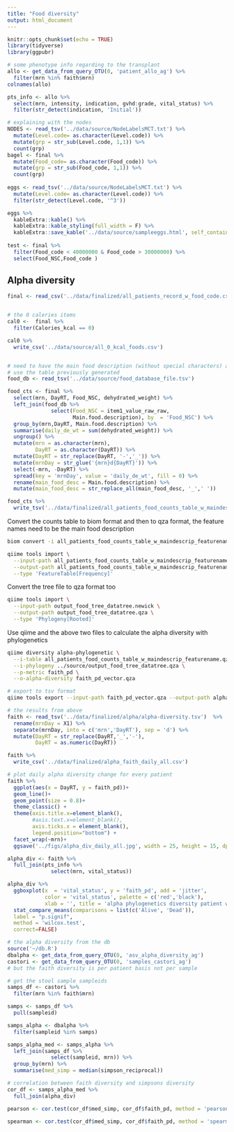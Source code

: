 ```yaml
---
title: "Food diversity"
output: html_document
---
```


```r
knitr::opts_chunk$set(echo = TRUE)
library(tidyverse)
library(ggpubr)
```

```r
# some phenotype info regarding to the transplant
allo <- get_data_from_query_OTU(0, 'patient_allo_ag') %>% 
  filter(mrn %in% faith$mrn)
colnames(allo)

pts_info <- allo %>% 
  select(mrn, intensity, indication, gvhd:grade, vital_status) %>% 
  filter(str_detect(indication, 'Initial')) 
```


```r
# explaining with the nodes
NODES <- read_tsv('../data/source/NodeLabelsMCT.txt') %>% 
  mutate(Level.code= as.character(Level.code)) %>% 
  mutate(grp = str_sub(Level.code, 1,1)) %>% 
  count(grp)
bagel <- final %>% 
  mutate(Food_code= as.character(Food_code)) %>% 
  mutate(grp = str_sub(Food_code, 1,1)) %>% 
  count(grp)
  
eggs <- read_tsv('../data/source/NodeLabelsMCT.txt') %>% 
  mutate(Level.code= as.character(Level.code)) %>% 
  filter(str_detect(Level.code, '^3'))

eggs %>% 
  kableExtra::kable() %>% 
  kableExtra::kable_styling(full_width = F) %>% 
  kableExtra::save_kable('../data/source/sampleeggs.html', self_contained = T)
  
test <- final %>% 
  filter(Food_code < 40000000 & Food_code > 30000000) %>% 
  select(Food_NSC,Food_code )
```


## Alpha diversity

```r
final <- read_csv('../data/finalized/all_patients_record_w_food_code.csv')


# the 0 caleries items
cal0 <-  final %>% 
  filter(Calories_kcal == 0)

cal0 %>% 
  write_csv('../data/source/all_0_kcal_foods.csv')


# need to have the main food description (without special characters) as the feature name
# use the table previously generated
food_db <- read_tsv('../data/source/food_database_file.tsv')

food_cts <- final %>% 
  select(mrn, DayRT, Food_NSC, dehydrated_weight) %>% 
  left_join(food_db %>% 
              select(Food_NSC = item1_value_raw_raw,
                     Main.food.description), by  = 'Food_NSC') %>% 
  group_by(mrn,DayRT, Main.food.description) %>% 
  summarise(daily_de_wt = sum(dehydrated_weight)) %>% 
  ungroup() %>% 
  mutate(mrn = as.character(mrn),
         DayRT = as.character(DayRT)) %>% 
  mutate(DayRT = str_replace(DayRT, '-','_')) %>% 
  mutate(mrnDay = str_glue('{mrn}d{DayRT}')) %>% 
  select(-mrn, -DayRT) %>% 
  spread(key = 'mrnDay', value = 'daily_de_wt', fill = 0) %>% 
  rename(main_food_desc = Main.food.description) %>% 
  mutate(main_food_desc = str_replace_all(main_food_desc, '_',' '))

food_cts %>% 
  write_tsv('../data/finalized/all_patients_food_counts_table_w_maindescrip_featurename.tsv')

```

Convert the counts table to biom format and then to qza format, the feature names need to be the main food description

```bash
biom convert -i all_patients_food_counts_table_w_maindescrip_featurename.tsv -o all_patients_food_counts_table_w_maindescrip_featurename.biom --to-hdf5 --table-type="Table"
```

```bash
qiime tools import \
  --input-path all_patients_food_counts_table_w_maindescrip_featurename.biom \
  --output-path all_patients_food_counts_table_w_maindescrip_featurename.qza \
  --type 'FeatureTable[Frequency]'
```


Convert the tree file to qza format too

```bash
qiime tools import \
  --input-path output_food_tree_datatree.newick \
  --output-path output_food_tree_datatree.qza \
  --type 'Phylogeny[Rooted]'
```

Use qiime and the above two files to calculate the alpha diversity with phylogenetics


```bash
qiime diversity alpha-phylogenetic \
  --i-table all_patients_food_counts_table_w_maindescrip_featurename.qza \
  --i-phylogeny ../source/output_food_tree_datatree.qza \
  --p-metric faith_pd \
  --o-alpha-diversity faith_pd_vector.qza
```

```bash
# export to tsv format
qiime tools export --input-path faith_pd_vector.qza --output-path alpha
```


```r
# the results from above  
faith <- read_tsv('../data/finalized/alpha/alpha-diversity.tsv')  %>% 
  rename(mrnDay = X1) %>% 
  separate(mrnDay, into = c('mrn','DayRT'), sep = 'd') %>% 
  mutate(DayRT = str_replace(DayRT,'_','-'),
         DayRT = as.numeric(DayRT))

faith %>% 
  write_csv('../data/finalized/alpha_faith_daily_all.csv')
```


```r
# plot daily alpha diversity change for every patient
faith %>% 
  ggplot(aes(x = DayRT, y = faith_pd))+
  geom_line()+
  geom_point(size = 0.8)+
  theme_classic() +
  theme(axis.title.x=element_blank(),
        #axis.text.x=element_blank(),
        axis.ticks.x = element_blank(),
        legend.position="bottom") +
  facet_wrap(~mrn)+
  ggsave('../figs/alpha_div_daily_all.jpg', width = 25, height = 15, dpi = 300)

```


```r
alpha_div <- faith %>% 
  full_join(pts_info %>% 
              select(mrn, vital_status))

alpha_div %>% 
  ggboxplot(x  = 'vital_status', y = 'faith_pd', add = 'jitter', 
            color = 'vital_status', palette = c('red','black'),
            xlab = '', title = 'alpha phylogenetics diversity patient wise') +
  stat_compare_means(comparisons = list(c('Alive', 'Dead')),
  label = "p.signif",
  method = 'wilcox.test',
  correct=FALSE)
```

```r
# the alpha diversity from the db
source('~/db.R')
dbalpha <- get_data_from_query_OTU(0, 'asv_alpha_diversity_ag')
castori <- get_data_from_query_OTU(0, 'samples_castori_ag')
# but the faith diversity is per patient basis not per sample

# get the stool sample sampleids
samps_df <- castori %>% 
  filter(mrn %in% faith$mrn)

samps <- samps_df %>% 
  pull(sampleid)

samps_alpha <- dbalpha %>% 
  filter(sampleid %in% samps)

samps_alpha_med <- samps_alpha %>% 
  left_join(samps_df %>% 
              select(sampleid, mrn)) %>% 
  group_by(mrn) %>% 
  summarise(med_simp = median(simpson_reciprocal))
```

```r
# correlation between faith diversity and simpsons diversity
cor_df <- samps_alpha_med %>% 
  full_join(alpha_div) 

pearson <- cor.test(cor_df$med_simp, cor_df$faith_pd, method = 'pearson')$estimate

spearman <- cor.test(cor_df$med_simp, cor_df$faith_pd, method = 'spearman', exact = F)$estimate
```


